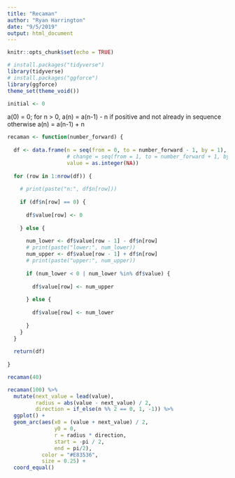 ```yaml
---
title: "Recaman"
author: "Ryan Harrington"
date: "9/5/2019"
output: html_document
---
```


```r
knitr::opts_chunk$set(echo = TRUE)
```

```r
# install.packages("tidyverse")
library(tidyverse)
# install.packages("ggforce")
library(ggforce)
theme_set(theme_void())
```

```r
initial <- 0
```

a(0) = 0;
for n > 0, a(n) = a(n-1) - n if positive and not already in sequence
otherwise a(n) = a(n-1) + n

```r
recaman <- function(number_forward) {
  
  df <- data.frame(n = seq(from = 0, to = number_forward - 1, by = 1),
                   # change = seq(from = 1, to = number_forward + 1, by = 1),
                   value = as.integer(NA))
  
  for (row in 1:nrow(df)) {
    
    # print(paste("n:", df$n[row]))
    
    if (df$n[row] == 0) {
      
      df$value[row] <- 0
      
    } else {
      
      num_lower <- df$value[row - 1] - df$n[row]
      # print(paste("lower:", num_lower))
      num_upper <- df$value[row - 1] + df$n[row]
      # print(paste("upper:", num_upper))
      
      if (num_lower < 0 | num_lower %in% df$value) {
        
        df$value[row] <- num_upper
        
      } else {
        
        df$value[row] <- num_lower
        
      }
    }    
  }
  
  return(df)
  
}
```

```r
recaman(40) 
```


```r

recaman(100) %>% 
  mutate(next_value = lead(value),
         radius = abs(value - next_value) / 2,
         direction = if_else(n %% 2 == 0, 1, -1)) %>% 
  ggplot() +
  geom_arc(aes(x0 = (value + next_value) / 2,
               y0 = 0,
               r = radius * direction,
               start = -pi / 2,
               end = pi/2),
           color = "#E83536",
           size = 0.25) +
  coord_equal()

```

